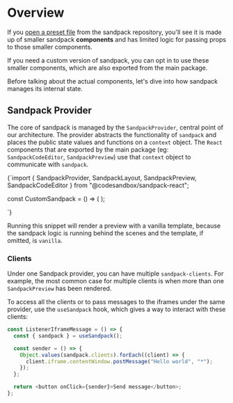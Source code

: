 
# Overview

If you [open a preset file](https://github.com/codesandbox/sandpack/blob/main/sandpack-react/src/presets/Sandpack.tsx) from the sandpack repository, you'll see it is made up
of smaller sandpack **components** and has limited logic for passing props to
those smaller components.

If you need a custom version of sandpack, you can opt in to use these smaller
components, which are also exported from the main package.

Before talking about the actual components, let's dive into how sandpack manages its internal state.

## Sandpack Provider

The core of sandpack is managed by the `SandpackProvider`, central point of our
architecture. The provider abstracts the functionality of `sandpack` and places
the public state values and functions on a `context` object. The `React`
components that are exported by the main package (eg: `SandpackCodeEditor`,
`SandpackPreview`) use that `context` object to communicate with `sandpack`.

<CodeBlock stack>
{`import { 
  SandpackProvider, 
  SandpackLayout, 
  SandpackPreview, 
  SandpackCodeEditor 
} from "@codesandbox/sandpack-react";

const CustomSandpack = () => (
  <SandpackProvider>
    <SandpackLayout>
      <SandpackCodeEditor />
      <SandpackPreview />
    </SandpackLayout>
  </SandpackProvider>
);

`}
</CodeBlock>

Running this snippet will render a preview with a vanilla template, because the sandpack logic is running behind
the scenes and the template, if omitted, is `vanilla`.

### Clients

Under one Sandpack provider, you can have multiple `sandpack-clients`. For example, the most common case for multiple clients is when more than one `SandpackPreview` has been rendered.

To access all the clients or to pass messages to the iframes under the same provider, use the `useSandpack` hook, which gives a way to interact with these clients:

```js
const ListenerIframeMessage = () => {
  const { sandpack } = useSandpack();

  const sender = () => {
    Object.values(sandpack.clients).forEach((client) => {
      client.iframe.contentWindow.postMessage("Hello world", "*");
    });
  };

  return <button onClick={sender}>Send message</button>;
};
```
